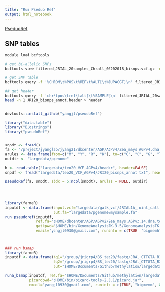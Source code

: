 ```yaml
---
title: "Run Pseduo Ref"
output: html_notebook
---
```


[PseduoRef](https://github.com/yangjl/pseudoRef)

## SNP tables

```bash
module load bcftools

# get bi-allelic SNPs
bcftools view filtered_JRIAL_20samples_Chrall_03202018_bisnps.vcf.gz -m2 -M2 -v snps -Oz -o JRI20_bi_snps_annot.vcf.gz

# get SNP table
bcftools query -f '%CHROM\t%POS\t%REF\t%ALT[\t%IUPACGT]\n' filtered_JRIAL_20samples_Chrall_03202018_bisnps.vcf.gz > JRI20_bisnps_annot.txt

## get header
bcftools query -f 'chr\tpos\tref\talt[\t%SAMPLE]\n' filtered_JRIAL_20samples_Chrall_03202018_bisnps.vcf.gz > JRI20_bisnps_annot.header
head -n 1 JRI20_bisnps_annot.header > header

```


##





```r
devtools::install_github("yangjl/pseudoRef")

library("data.table")
library("Biostrings")
library("pseudoRef")


snpdt <- fread()
fa <- "/project/jyanglab/jyang21/dbcenter/AGP/AGPv4/Zea_mays.AGPv4.dna.toplevel.fa.gz"
arules <- data.frame(from=c("M", "Y", "R", "K"), to=c("C", "C", "G", "T"))
outdir <- "largedata/pgenome"

h <- read.table("largedata/teo20_VCF_AGPv4/header", header=FALSE)
snpdf <- fread("largedata/teo20_VCF_AGPv4/JRI20_bisnps_annot.txt", header=FALSE)

pseudoRef(fa, snpdt, sidx = 5:ncol(snpdt), arules = NULL, outdir)




library(farmeR)
inputdf <- data.frame(input.vcf="largedata/gatk_vcf/JRIAL1A_joint_call.filtered_snps.vcf",
                      out.fa="largedata/pgenome/mysample.fa")
run_pseudoref(inputdf,
              ref.fa="$HOME/dbcenter/AGP/AGPv2/Zea_mays.AGPv2.14.dna.toplevel.fa",
              gatkpwd="$HOME/bin/GenomeAnalysisTK-3.5/GenomeAnalysisTK.jar",
              email="yangjl0930@gmail.com", runinfo = c(TRUE, "bigmemh", 8))



### run bsmap
library(farmeR)
inputdf <- data.frame(fq1="/group/jrigrp4/BS_teo20/fastq/JRA1_CTTGTA_R1.fastq.gz",
                      fq2="/group/jrigrp4/BS_teo20/fastq/JRA1_CTTGTA_R2.fastq.gz",
                      out="$HOME/Documents/Github/methylation/largedata/bsmap/JRA1")

runa_bsmap(inputdf, ref.fa="$HOME/Documents/Github/methylation/largedata/pgenome/mysample.fa",
           picardpwd="$HOME/bin/picard-tools-2.1.1/picard.jar",
           email="yangjl0930@gmail.com", runinfo = c(TRUE, "bigmemm", 8))

```



